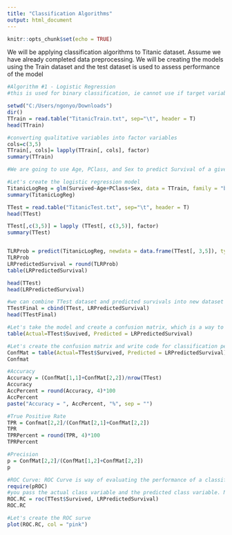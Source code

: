 ---
title: "Classification Algorithms"
output: html_document
---

```{r setup, include=FALSE}
knitr::opts_chunk$set(echo = TRUE)
```

We will be applying classification algorithms to Titanic dataset. Assume we have already completed data preprocessing. We will be creating the models using the Train dataset and the test dataset is used to assess performance of the model

```{r}

#Algorithm #1 - Logistic Regression
#this is used for binary classification, ie cannot use if target variable has more than 2 classes.

setwd("C:/Users/ngonyo/Downloads")
dir()
TTrain = read.table("TitanicTrain.txt", sep="\t", header = T)
head(TTrain)

#converting qualitative variables into factor variables
cols=c(3,5)
TTrain[, cols]= lapply(TTrain[, cols], factor)
summary(TTrain)

#We are going to use Age, PClass, and Sex to predict Survival of a given passenger. Note that PClass and Sex are factor variables

#Let's create the logistic regression model
TitanicLogReg = glm(Survived~Age+PClass+Sex, data = TTrain, family = "binomial")
summary(TitanicLogReg)

TTest = read.table("TitanicTest.txt", sep="\t", header = T)
head(TTest)

TTest[,c(3,5)] = lapply (TTest[, c(3,5)], factor)
summary(TTest)


TLRProb = predict(TitanicLogReg, newdata = data.frame(TTest[, 3,5]), type = "response")
TLRProb
LRPredictedSurvival = round(TLRProb)
table(LRPredictedSurvival)

head(TTest)
head(LRPredictedSurvival)

#we can combine TTest dataset and predicted survivals into new dataset
TTestFinal = cbind(TTest, LRPredictedSurvival)
head(TTestFinal)

#Let's take the model and create a confusion matrix, which is a way to assess model accuracy
table(Actual=TTest$Suvived, Predicted = LRPredictedSurvival)

#Let's create the confusion matrix and write code for classification performance evaluating measures in a way we can reuse them
ConfMat = table(Actual=TTest$Survived, Predicted = LRPredictedSurvival)
Confmat

#Accuracy
Accuracy = (ConfMat[1,1]+ConfMat[2,2])/nrow(TTest)
Accuracy
AccPercent = round(Accuracy, 4)*100
AccPercent
paste("Accuracy = ", AccPercent, "%", sep = "")

#True Positive Rate
TPR = Confmat[2,2]/(ConfMat[2,1]+ConfMat[2,2])
TPR
TPRPercent = round(TPR, 4)*100
TPRPercent

#Precision
p = ConfMat[2,2]/(ConfMat[1,2]+ConfMat[2,2])
p

#ROC Curve: ROC Curve is way of evaluating the performance of a classification algorithm, or comparing multiple classification algorithms
require(pROC)
#you pass the actual class variable and the predicted class variable. Note that they need to be numeric
ROC.RC = roc(TTest$Survived, LRPredictedSurvival)
ROC.RC

#Let's create the ROC surve
plot(ROC.RC, col = "pink")

```